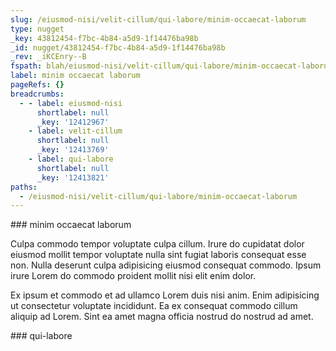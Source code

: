 ```yaml
---
slug: /eiusmod-nisi/velit-cillum/qui-labore/minim-occaecat-laborum
type: nugget
_key: 43812454-f7bc-4b84-a5d9-1f14476ba98b
_id: nugget/43812454-f7bc-4b84-a5d9-1f14476ba98b
_rev: _iKCEnry--B
fspath: blah/eiusmod-nisi/velit-cillum/qui-labore/minim-occaecat-laborum.md
label: minim occaecat laborum
pageRefs: {}
breadcrumbs:
  - - label: eiusmod-nisi
      shortlabel: null
      _key: '12412967'
    - label: velit-cillum
      shortlabel: null
      _key: '12413769'
    - label: qui-labore
      shortlabel: null
      _key: '12413821'
paths:
  - /eiusmod-nisi/velit-cillum/qui-labore/minim-occaecat-laborum
---
```


<NuggetArea>
<Nugget slug="/eiusmod-nisi/velit-cillum/qui-labore/minim-occaecat-laborum" type="nugget" _key="43812454-f7bc-4b84-a5d9-1f14476ba98b" _id="nugget/43812454-f7bc-4b84-a5d9-1f14476ba98b" _rev="_iKCEnry--B" fspath="blah/eiusmod-nisi/velit-cillum/qui-labore/minim-occaecat-laborum.md" label="minim occaecat laborum" paths="/eiusmod-nisi/velit-cillum/qui-labore/minim-occaecat-laborum">
<NuggetBody>
### minim occaecat laborum

Culpa commodo tempor voluptate culpa cillum. Irure do cupidatat dolor eiusmod mollit tempor voluptate nulla sint fugiat laboris consequat esse non. Nulla deserunt culpa adipisicing eiusmod consequat commodo. Ipsum irure Lorem do commodo proident mollit nisi elit enim dolor.

Ex ipsum et commodo et ad ullamco Lorem duis nisi anim. Enim adipisicing ut consectetur voluptate incididunt. Ea ex consequat commodo cillum aliquip ad Lorem. Sint ea amet magna officia nostrud do nostrud ad amet.

</NuggetBody>
<Breadcrumbs>
<Crumbs>
<Crumb _key="12412967" label="eiusmod-nisi" /><Crumb _key="12413769" label="velit-cillum" /><Crumb _key="12413821" label="qui-labore" />
</Crumbs>
</Breadcrumbs>
</Nugget>

<NuggetsInbound>
</NuggetsInbound>
<NuggetsOutbound>
</NuggetsOutbound>
</NuggetArea>
<PassagesInbound>
<Passage direction="inbound" type="passage" _key="12413821" _id="passage/12413821" _rev="_iKCEnry--_" label="qui-labore" passage="qui-labore" fspath="blah/eiusmod-nisi/velit-cillum/qui-labore" paths="/eiusmod-nisi/velit-cillum/qui-labore" slug="/eiusmod-nisi/velit-cillum/qui-labore">
<NuggetBody>
### qui-labore

</NuggetBody>
<Breadcrumbs>
<Crumbs>
<Crumb _key="12412967" label="eiusmod-nisi" /><Crumb _key="12413769" label="velit-cillum" />
</Crumbs>
</Breadcrumbs>
</Passage>

</PassagesInbound>
<PassagesOutbound>
</PassagesOutbound>